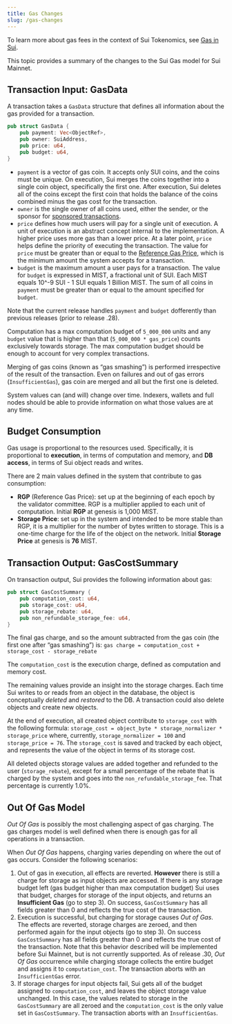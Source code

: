 ```yaml
---
title: Gas Changes
slug: /gas-changes
---
```


To learn more about gas fees in the context of Sui Tokenomics, see [Gas in Sui](../../learn/economics//gas-in-sui.mdx).

This topic provides a summary of the changes to the Sui Gas model for Sui Mainnet.

## Transaction Input: GasData

A transaction takes a `GasData` structure that defines all information about the gas provided for a transaction.

```rust
pub struct GasData {
	pub payment: Vec<ObjectRef>,
	pub owner: SuiAddress,
	pub price: u64,
	pub budget: u64,
}
```

-   `payment` is a vector of gas coin. It accepts only SUI coins, and the coins must be unique. On execution, Sui merges the coins together into a single coin object, specifically the first one. After execution, Sui deletes all of the coins except the first coin that holds the balance of the coins combined minus the gas cost for the transaction.
-   `owner` is the single owner of all coins used, either the sender, or the sponsor for [sponsored transactions](../../learn/core-concepts/sponsored-transactions.mdx).
-   `price` defines how much users will pay for a single unit of execution. A unit of execution is an abstract concept internal to the implementation. A higher price uses more gas than a lower price. At a later point, `price` helps define the priority of executing the transaction. The value for `price` must be greater than or equal to the [Reference Gas Price](../../learn/economics/gas-pricing.mdx), which is the minimum amount the system accepts for a transaction.
-   `budget` is the maximum amount a user pays for a transaction. The value for `budget` is expressed in MIST, a fractional unit of SUI. Each MIST equals 10^-9 SUI - 1 SUI equals 1 Billion MIST. The sum of all coins in `payment` must be greater than or equal to the amount specified for `budget`.

Note that the current release handles `payment` and `budget` dofferently than previous releases (prior to release .28).

Computation has a max computation budget of `5_000_000` units and any `budget` value that is higher than that (`5_000_000 * gas_price`) counts exclusively towards storage. The max computation budget should be enough to account for very complex transactions.

Merging of gas coins (known as “gas smashing”) is performed irrespective of the result of the transaction. Even on failures and out of gas errors (`InsufficientGas`), gas coin are merged and all but the first one is deleted.

System values can (and will) change over time. Indexers, wallets and full nodes should be able to provide information on what those values are at any time.

## Budget Consumption

Gas usage is proportional to the resources used. Specifically, it is proportional to **execution**, in terms of computation and memory, and **DB access**, in terms of Sui object reads and writes.

There are 2 main values defined in the system that contribute to gas consumption:

-   **RGP** (Reference Gas Price): set up at the beginning of each epoch by the validator committee. RGP is a multiplier applied to each unit of computation. Initial **RGP** at genesis is 1,000 MIST.
-   **Storage Price**: set up in the system and intended to be more stable than RGP, it is a multiplier for the number of bytes written to storage. This is a one-time charge for the life of the object on the network. Initial **Storage Price** at genesis is **76** MIST.

## Transaction Output: GasCostSummary

On transaction output, Sui provides the following information about gas:

```rust
pub struct GasCostSummary {
	pub computation_cost: u64,
	pub storage_cost: u64,
	pub storage_rebate: u64,
	pub non_refundable_storage_fee: u64,
}
```

The final gas charge, and so the amount subtracted from the gas coin (the first one after “gas smashing”) is:
`gas charge = computation_cost + storage_cost - storage_rebate`

The `computation_cost` is the execution charge, defined as computation and memory cost.

The remaining values provide an insight into the storage charges. Each time Sui writes to or reads from an object in the database, the object is conceptually _deleted_ and _restored_ to the DB. A transaction could also delete objects and create new objects.

At the end of execution, all created object contribute to `storage_cost` with the following formula: `storage_cost = object_byte * storage_normalizer * storage_price` where, currently, `storage_normalizer = 100` and `storage_price = 76`. The `storage_cost` is saved and tracked by each object, and represents the value of the object in terms of its storage cost.

All deleted objects storage values are added together and refunded to the user (`storage_rebate`), except for a small percentage of the rebate that is charged by the system and goes into the `non_refundable_storage_fee`. That percentage is currently 1.0%.

## Out Of Gas Model

_Out Of Gas_ is possibly the most challenging aspect of gas charging. The gas charges model is well defined when there is enough gas for all operations in a transaction.

When _Out Of Gas_ happens, charging varies depending on where the out of gas occurs. Consider the following scenarios:

1.  Out of gas in execution, all effects are reverted. **However** there is still a charge for storage as input objects are accessed. If there is any storage budget left (gas budget higher than max computation budget) Sui uses that budget, charges for storage of the input objects, and returns an **Insufficient Gas** (go to step 3). On success, `GasCostSummary` has all fields greater than 0 and reflects the true cost of the transaction.
2.  Execution is successful, but charging for storage causes _Out of Gas_.
    The effects are reverted, storage charges are zeroed, and then performed again for the input objects (go to step 3). On success `GasCostSummary` has all fields greater than 0 and reflects the true cost of the transaction.
    Note that this behavior described will be implemented before Sui Mainnet, but is not currently supported. As of release .30, _Out Of Gas_ occurrence while charging storage collects the entire budget and assigns it to `computation_cost`. The transaction aborts with an `InsufficientGas` error.
3.  If storage charges for input objects fail, Sui gets all of the budget assigned to `computation_cost`, and leaves the object storage value unchanged. In this case, the values related to storage in the `GasCostSummary` are all zeroed and the `computation_cost` is the only value set in `GasCostSummary`. The transaction aborts with an `InsufficientGas`.
